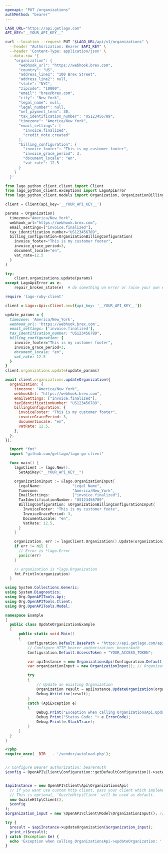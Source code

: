 ```yaml
---
openapi: "PUT /organizations"
authMethod: "bearer"
---
```


<RequestExample>

```bash cURL
LAGO_URL="https://api.getlago.com"
API_KEY="__YOUR_API_KEY__"

curl --location --request PUT "$LAGO_URL/api/v1/organizations" \
  --header "Authorization: Bearer $API_KEY" \
  --header 'Content-Type: application/json' \
  --data-raw '{
    "organization": {
      "webhook_url": "https://webhook.brex.com",
      "country": "US",
      "address_line1": "100 Brex Street",
      "address_line2": null,
      "state": "NYC",
      "zipcode": "10000",
      "email": "brex@brex.com",
      "city": "New York",
      "legal_name": null,
      "legal_number": null,
      "net_payment_term": 30,
      "tax_identification_number": "US123456789",
      "timezone": "America/New_York",
      "email_settings": [
        "invoice.finalized",
        "credit_note.created"
      ],
      "billing_configuration": {
        "invoice_footer": "This is my customer footer",
        "invoice_grace_period": 3,
        "document_locale": "en",
        "vat_rate": 12.5
      }
    }
  }'
```

```python Python
from lago_python_client.client import Client
from lago_python_client.exceptions import LagoApiError
from lago_python_client.models import Organization, OrganizationBillingConfiguration

client = Client(api_key='__YOUR_API_KEY__')

params = Organization(
  timezone="America/New_York",
  webhook_url="https://webhook.brex.com",
  email_settings=["invoice.finalized"],
  tax_identification_number="US123456789",
  billing_configuration=OrganizationBillingConfiguration(
    invoice_footer="This is my customer footer",
    invoice_grace_period=3,
    document_locale="en",
    vat_rate=12.5
  )
)

try:
    client.organizations.update(params)
except LagoApiError as e:
    repair_broken_state(e)  # do something on error or raise your own exception
```

```ruby Ruby
require 'lago-ruby-client'

client = Lago::Api::Client.new({api_key: '__YOUR_API_KEY__'})

update_params = {
  timezone: 'America/New_York',
  webhook_url: 'https://webhook.brex.com',
  email_settings: ['invoice.finalized'],
  tax_identification_number: "US123456789",
  billing_configuration: {
    invoice_footer="This is my customer footer",
    invoice_grace_period=3,
    document_locale: "en",
    vat_rate: 12.5
  }
}
client.organizations.update(update_params)
```

```js Javascript
await client.organizations.updateOrganization({
  organization: {
    timezone: "America/New_York",
    webhookUrl: "https://webhook.brex.com",
    emailSettings: ["invoice.finalized"],
    taxIdentificationNumber: "US123456789",
    billingConfiguration: {
      invoiceFooter: "This is my customer footer",
      invoiceGracePeriod: 3,
      documentLocale: "en",
      vatRate: 12.5,
    },
  },
});
```

```go Go
  import "fmt"
  import "github.com/getlago/lago-go-client"

  func main() {
    lagoClient := lago.New().
      SetApiKey("__YOUR_API_KEY__")

    organizationInput := &lago.OrganizationInput{
      LegalName:              "Legal Name",
      Timezone:               "America/New_York",
      EmailSettings:          ["invoice.finalized"],
      TaxIdentificationNumber: "US123456789",
      BillingConfiguration: &OrganizationBillingConfigurationInput{
        InvoiceFooter: "This is my customer foote",
        InvoiceGracePeriod: 3,
        DocumentLocale: "en",
        VatRate: 12.5,
      }
    }

    organization, err := lagoClient.Organization().Update(organizationInput)
    if err != nil {
      // Error is *lago.Error
      panic(err)
    }

    // organization is *lago.Organization
    fmt.Println(organization)
  }
```

```csharp C#
using System.Collections.Generic;
using System.Diagnostics;
using Org.OpenAPITools.Api;
using Org.OpenAPITools.Client;
using Org.OpenAPITools.Model;

namespace Example
{
  public class UpdateOrganizationExample
  {
      public static void Main()
      {
          Configuration.Default.BasePath = "https://api.getlago.com/api/v1";
          // Configure HTTP bearer authorization: bearerAuth
          Configuration.Default.AccessToken = "YOUR_ACCESS_TOKEN";

          var apiInstance = new OrganizationsApi(Configuration.Default);
          var organizationInput = new OrganizationInput(); // OrganizationInput | Update an existing organization

          try
          {
              // Update an existing Organization
              Organization result = apiInstance.UpdateOrganization(organizationInput);
              Debug.WriteLine(result);
          }
          catch (ApiException e)
          {
              Debug.Print("Exception when calling OrganizationsApi.UpdateOrganization: " + e.Message );
              Debug.Print("Status Code: "+ e.ErrorCode);
              Debug.Print(e.StackTrace);
          }
      }
  }
}
```

```php PHP
<?php
require_once(__DIR__ . '/vendor/autoload.php');


// Configure Bearer authorization: bearerAuth
$config = OpenAPI\Client\Configuration::getDefaultConfiguration()->setAccessToken('YOUR_ACCESS_TOKEN');


$apiInstance = new OpenAPI\Client\Api\OrganizationsApi(
  // If you want use custom http client, pass your client which implements `GuzzleHttp\ClientInterface`.
  // This is optional, `GuzzleHttp\Client` will be used as default.
  new GuzzleHttp\Client(),
  $config
);
$organization_input = new \OpenAPI\Client\Model\OrganizationInput(); // \OpenAPI\Client\Model\OrganizationInput | Update an existing organization

try {
  $result = $apiInstance->updateOrganization($organization_input);
  print_r($result);
} catch (Exception $e) {
  echo 'Exception when calling OrganizationsApi->updateOrganization: ', $e->getMessage(), PHP_EOL;
}
```

</RequestExample>

